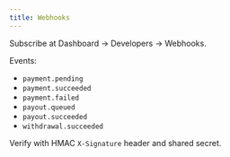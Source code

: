```yaml
---
title: Webhooks
---
```


Subscribe at Dashboard → Developers → Webhooks.

Events:

- `payment.pending`
- `payment.succeeded`
- `payment.failed`
- `payout.queued`
- `payout.succeeded`
- `withdrawal.succeeded`

Verify with HMAC `X-Signature` header and shared secret.
